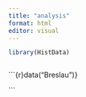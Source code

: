```yaml
---
title: "analysis"
format: html
editor: visual
---
```


```r
library(HistData)



```

```{r}data("Breslau")}

```

